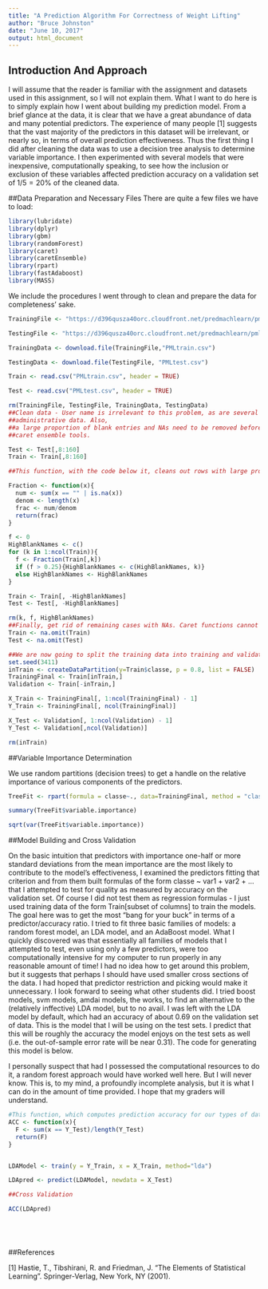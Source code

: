 ```yaml
---
title: "A Prediction Algorithm For Correctness of Weight Lifting"
author: "Bruce Johnston"
date: "June 10, 2017"
output: html_document
---
```


## Introduction And Approach
I will assume that the reader is familiar with the assignment and datasets used in this assignment, so I will not explain them. What I want to do here is to simply explain how I went about building my prediction model. \par \smallskip

From a brief glance at the data, it is clear that we have a great abundance of data and many potential predictors. The experience of many people [1] suggests that the vast majority of the predictors in this dataset will be irrelevant, or nearly so, in terms of overall prediction effectiveness. Thus the first thing I did after cleaning the data was to use a decision tree analysis to determine variable importance. I then experimented with several models that were inexpensive, computationally speaking, to see how the inclusion or exclusion of these variables affected prediction accuracy on a validation set of $1/5 = 20\%$ of the cleaned data. \par \smallskip


##Data Preparation and Necessary Files
There are quite a few files we have to load:
```r
library(lubridate)
library(dplyr)
library(gbm)
library(randomForest)
library(caret)
library(caretEnsemble)
library(rpart)
library(fastAdaboost)
library(MASS)
```


We include the procedures I went through to clean and prepare the data for completeness' sake. 
```r
TrainingFile <- "https://d396qusza40orc.cloudfront.net/predmachlearn/pml-training.csv"

TestingFile <- "https://d396qusza40orc.cloudfront.net/predmachlearn/pml-testing.csv"

TrainingData <- download.file(TrainingFile,"PMLtrain.csv")

TestingData <- download.file(TestingFile, "PMLtest.csv")

Train <- read.csv("PMLtrain.csv", header = TRUE)

Test <- read.csv("PMLtest.csv", header = TRUE)

rm(TrainingFile, TestingFile, TrainingData, TestingData)
##Clean data - User name is irrelevant to this problem, as are several other variables that only refer to 
##administrative data. Also,
##a large proportion of blank entries and NAs need to be removed before we can apply the 
##caret ensemble tools.

Test <- Test[,8:160]
Train <- Train[,8:160]

##This function, with the code below it, cleans out rows with large proportions of NAs or blank data points

Fraction <- function(x){
  num <- sum(x == "" | is.na(x))
  denom <- length(x)
  frac <- num/denom
  return(frac)
}

f <- 0
HighBlankNames <- c()
for (k in 1:ncol(Train)){
  f <- Fraction(Train[,k])
  if (f > 0.25){HighBlankNames <- c(HighBlankNames, k)}
  else HighBlankNames <- HighBlankNames
}

Train <- Train[, -HighBlankNames]
Test <- Test[, -HighBlankNames]

rm(k, f, HighBlankNames)
##Finally, get rid of remaining cases with NAs. Caret functions cannot handle these.
Train <- na.omit(Train)
Test <- na.omit(Test)

##We are now going to split the training data into training and validation portions. 
set.seed(3411)
inTrain <- createDataPartition(y=Train$classe, p = 0.8, list = FALSE)
TrainingFinal <- Train[inTrain,]
Validation <- Train[-inTrain,]

X_Train <- TrainingFinal[, 1:ncol(TrainingFinal) - 1]
Y_Train <- TrainingFinal[, ncol(TrainingFinal)]

X_Test <- Validation[, 1:ncol(Validation) - 1]
Y_Test <- Validation[,ncol(Validation)]

rm(inTrain)

```



##Variable Importance Determination

We use random partitions (decision trees) to get a handle on the relative importance of various components of the predictors.

```r
TreeFit <- rpart(formula = classe~., data=TrainingFinal, method = "class", control = rpart.control(minsplit = 50, cp = 0.001))

summary(TreeFit$variable.importance)

sqrt(var(TreeFit$variable.importance))
```
##Model Building and Cross Validation

On the basic intuition that predictors with importance one-half or more standard deviations from the mean importance are the most likely to contribute to the model's effectiveness, I examined the predictors fitting that criterion and from them built formulas of the form classe ~ var1 + var2 + ... that I attempted to test for quality as measured by accuracy on the validation set. Of course I did not test them as regression formulas - I just used training data of the form Train[subset of columns] to train the models. The goal here was to get the most "bang for your buck" in terms of a predictor/accuracy ratio. I tried to fit three basic families of models: a random forest model, an LDA model, and an AdaBoost model.\par \smallskip

What I quickly discovered was that essentially all families of models that I attempted to test, even using only a few predictors, were too computationally intensive for my computer to run properly in any reasonable amount of time! I had no idea how to get around this problem, but it suggests that perhaps I should have used smaller cross sections of the data. I had hoped that predictor restriction and picking would make it unnecessary. I look forward to seeing what other students did. I tried boost models, svm models, amdai models, the works, to find an alternative to the (relatively inffective) LDA model, but to no avail. I was left with the LDA model by default, which had an accuracy of about 0.69 on the validation set of data. This is the model that I will be using on the test sets. I predict that this will be roughly the accuracy the model enjoys on the test sets as well (i.e. the out-of-sample error rate will be near 0.31). The code for generating this model is below. \par \smallskip

I personally suspect that had I possessed the computational resources to do it, a random forest approach would have worked well here. But I will never know. This is, to my mind, a profoundly incomplete analysis, but it is what I can do in the amount of time provided. I hope that my graders will understand.

```r
#This function, which computes prediction accuracy for our types of datasets, will be useful later.
ACC <- function(x){
  F <- sum(x == Y_Test)/length(Y_Test)
  return(F)
}


LDAModel <- train(y = Y_Train, x = X_Train, method="lda")

LDApred <- predict(LDAModel, newdata = X_Test)

##Cross Validation

ACC(LDApred)






```
##References

[1] Hastie, T., Tibshirani, R. and Friedman, J. "The Elements of Statistical Learning". Springer-Verlag, New York, NY (2001).



